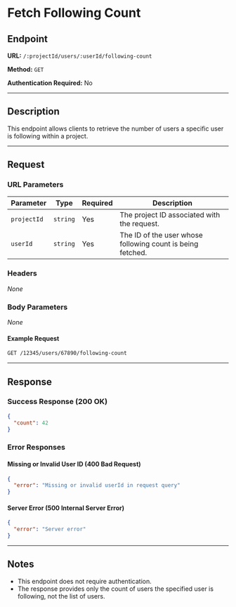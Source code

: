 # Fetch Following Count

## Endpoint

**URL:** `/:projectId/users/:userId/following-count`

**Method:** `GET`

**Authentication Required:** No

---

## Description

This endpoint allows clients to retrieve the number of users a specific user is following within a project.

---

## Request

### URL Parameters

| Parameter   | Type     | Required | Description                                 |
| ----------- | -------- | -------- | ------------------------------------------- |
| `projectId` | `string` | Yes      | The project ID associated with the request. |
| `userId`    | `string` | Yes      | The ID of the user whose following count is being fetched. |

### Headers

*None*

### Body Parameters

*None*

#### Example Request

```sh
GET /12345/users/67890/following-count
```

---

## Response

### Success Response (200 OK)

```json
{
  "count": 42
}
```

### Error Responses

#### Missing or Invalid User ID (400 Bad Request)

```json
{
  "error": "Missing or invalid userId in request query"
}
```

#### Server Error (500 Internal Server Error)

```json
{
  "error": "Server error"
}
```

---

## Notes

- This endpoint does not require authentication.
- The response provides only the count of users the specified user is following, not the list of users.